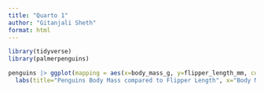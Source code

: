 ```yaml
---
title: "Quarto 1"
author: "Gitanjali Sheth"
format: html
---
```


```r
library(tidyverse)
library(palmerpenguins)
```
```r
penguins |> ggplot(mapping = aes(x=body_mass_g, y=flipper_length_mm, color=species)) + geom_point() +
  labs(title="Penguins Body Mass compared to Flipper Length", x="Body Mass", y="Flipper Length")
```

